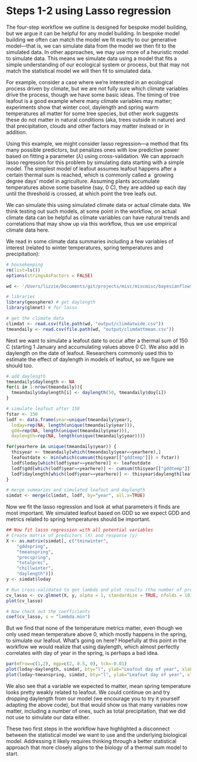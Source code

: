 # Steps 1-2 using Lasso regression 

The four-step workflow we outline is designed for bespoke model building, but we argue it can be helpful for any model building. In bespoke model building we often can match the model we fit exactly to our generative model---that is, we can simulate data from the model we then fit to the simulated data. In other approaches, we may use more of a heuristic model to simulate data. This means we simulate data using a model that fits a simple understanding of our ecological system or process, but that may not match the statistical model we will then fit to simulated data. 

For example, consider a case where we're interested in an ecological process driven by climate, but we are not fully sure which climate variables drive the process, though we have some basic ideas. The timing of tree leafout is a good example where many climate variables may matter; experiments show that winter cool, daylength and spring warm temperatures all matter for some tree species, but other work suggests these do not matter in natural conditions (aka, trees outside in nature) and that precipitation, clouds and other factors may matter instead or in addition. 

Using this example, we might consider lasso regression---a method that fits many possible predictors, but penalizes ones with low predictive power based on fitting a parameter ($\lambda$) using cross-validation. We can approach lasso regression for this problem by simulating data starting with a simple model. The simplest model of leafout assumes leafout happens after a certain thermal sum is reached, which is commonly called a `growing degree days' model in agriculture. Assuming plants accumulate temperatures above some baseline (say, 0 C), they are added up each day until the threshold is crossed, at which point the tree leafs out. 

We can simulate this using simulated climate data or actual climate data. We think testing out such models, at some point in the workflow, on actual climate data can be helpful as climate variables can have natural trends and correlations that may show up via this workflow, thus we use empirical climate data here. 

We read in some climate data summaries including a few variables of interest (related to winter temperatures, spring temperatures and precipitation):

```r
# housekeeping
rm(list=ls()) 
options(stringsAsFactors = FALSE)

wd <- '/Users/lizzie/Documents/git/projects/misc/miscmisc/bayesianflows/examples/lasso'

# libraries
library(geosphere) # get daylength
library(glmnet) # for lasso

# get the climate data 
climdat <- read.csv(file.path(wd, "output/climdatwide.csv"))
tmeandaily <- read.csv(file.path(wd, "output/climdattmean.csv"))
```

Next we want to simulate a leafout date to occur after a thermal sum of 150 C (starting 1 January and accumulating values above 0 C). We also add in daylength on the date of leafout. Researchers commonly used this to estimate the effect of daylength in models of leafout, so we figure we should too. 

```r
# add daylength
tmeandaily$daylength <- NA
for(i in 1:nrow(tmeandaily)){
  tmeandaily$daylength[i] <- daylength(50, tmeandaily$doy[i])
}

# simulate leafout after 150 
fstar <- 150
lodf <- data.frame(year=unique(tmeandaily$year), 
  loday=rep(NA, length(unique(tmeandaily$year))),
  gdd=rep(NA, length(unique(tmeandaily$year))), 
  daylength=rep(NA, length(unique(tmeandaily$year))))

for(yearhere in unique(tmeandaily$year)) {
  thisyear <- tmeandaily[which(tmeandaily$year==yearhere),]
  leafoutdate <- min(which(cumsum(thisyear[["gddtemp"]]) > fstar))
  lodf$loday[which(lodf$year==yearhere)] <- leafoutdate
  lodf$gdd[which(lodf$year==yearhere)] <- cumsum(thisyear[["gddtemp"]])[leafoutdate]
  lodf$daylength[which(lodf$year==yearhere)] <- thisyear$daylength[leafoutdate]
}

# merge summaries and simulated leafout and daylength
simdat <- merge(climdat, lodf, by="year", all.x=TRUE)
```

Now we fit the lasso regression and look at what parameters it finds are most important. We simulated leafout based on GDD so we expect GDD and metrics related to spring temperatures should be important.

```r
## Now fit lasso regression with all potential variables 
# Create matrix of predictors (X) and response (y)
X <- as.matrix(simdat[, c("tminwinter",  
	"gddspring",  
	"tmeanspring",
	"precspring", 
	"totalprec", 
	"chillwinter",
	"daylength")])
y <- simdat$loday

# Run cross-validated to get lambda and plot results (the number of predictor variables is shown on the top)
cv_lasso <- cv.glmnet(X, y, alpha = 1, standardize = TRUE, nfolds = 10)
plot(cv_lasso)

# Now check out the coefficients
coef(cv_lasso, s = "lambda.min")
```

But we find that none of the temperature metrics matter, even though we only used mean temperature above 0, which mostly happens in the spring, to simulate our leafout. What's going on here? Hopefully at this point in the workflow we would realize that using daylength, which almost perfectly correlates with day of year in the spring, is perhaps a bad idea. 

```r
par(mfrow=c(1,2), mgp=c(2, 0.5, 0), tck=-0.01)
plot(loday~daylength, simdat, bty="l", ylab="Leafout day of year", xlab="Daylength")
plot(loday~tmeanspring, simdat, bty="l", ylab="Leafout day of year", xlab="Mean spring temperature")
```

We also see that a variable we expected to matter, mean spring temperature looks pretty weakly related to leafout. We could continue on and try dropping daylength from our model (we encourage you to try it yourself adapting the above code), but that would show us that many variables now matter, including a number of ones, such as total precipitation, that we did not use to simulate our data either. 

These two first steps in the workflow have highlighted a disconnect between the statistical model we want to use and the underlying biological model. Addressing it likely requires thinking through a better statistical approach that more closely aligns to the biology of a thermal sum model to start. 
